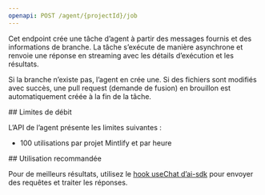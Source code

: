 ```yaml
---
openapi: POST /agent/{projectId}/job
---
```


Cet endpoint crée une tâche d’agent à partir des messages fournis et des informations de branche. La tâche s’exécute de manière asynchrone et renvoie une réponse en streaming avec les détails d’exécution et les résultats.

Si la branche n’existe pas, l’agent en crée une. Si des fichiers sont modifiés avec succès, une pull request (demande de fusion) en brouillon est automatiquement créée à la fin de la tâche.

<div id="rate-limits">
  ## Limites de débit
</div>

L’API de l’agent présente les limites suivantes :

- 100 utilisations par projet Mintlify et par heure

<div id="suggested-usage">
  ## Utilisation recommandée
</div>

Pour de meilleurs résultats, utilisez le [hook useChat d’ai-sdk](https://ai-sdk.dev/docs/reference/ai-sdk-ui/use-chat#usechat) pour envoyer des requêtes et traiter les réponses.